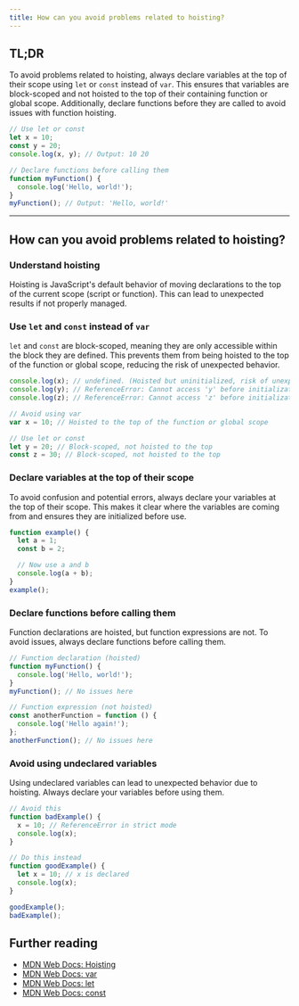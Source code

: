 ```yaml
---
title: How can you avoid problems related to hoisting?
---
```


## TL;DR

To avoid problems related to hoisting, always declare variables at the top of their scope using `let` or `const` instead of `var`. This ensures that variables are block-scoped and not hoisted to the top of their containing function or global scope. Additionally, declare functions before they are called to avoid issues with function hoisting.

```js live
// Use let or const
let x = 10;
const y = 20;
console.log(x, y); // Output: 10 20

// Declare functions before calling them
function myFunction() {
  console.log('Hello, world!');
}
myFunction(); // Output: 'Hello, world!'
```

---

## How can you avoid problems related to hoisting?

### Understand hoisting

Hoisting is JavaScript's default behavior of moving declarations to the top of the current scope (script or function). This can lead to unexpected results if not properly managed.

### Use `let` and `const` instead of `var`

`let` and `const` are block-scoped, meaning they are only accessible within the block they are defined. This prevents them from being hoisted to the top of the function or global scope, reducing the risk of unexpected behavior.

```js live
console.log(x); // undefined. (Hoisted but uninitialized, risk of unexpected behavior)
console.log(y); // ReferenceError: Cannot access 'y' before initialization. (Not hoisted)
console.log(z); // ReferenceError: Cannot access 'z' before initialization. (Not hoisted)

// Avoid using var
var x = 10; // Hoisted to the top of the function or global scope

// Use let or const
let y = 20; // Block-scoped, not hoisted to the top
const z = 30; // Block-scoped, not hoisted to the top
```

### Declare variables at the top of their scope

To avoid confusion and potential errors, always declare your variables at the top of their scope. This makes it clear where the variables are coming from and ensures they are initialized before use.

```js live
function example() {
  let a = 1;
  const b = 2;

  // Now use a and b
  console.log(a + b);
}
example();
```

### Declare functions before calling them

Function declarations are hoisted, but function expressions are not. To avoid issues, always declare functions before calling them.

```js live
// Function declaration (hoisted)
function myFunction() {
  console.log('Hello, world!');
}
myFunction(); // No issues here

// Function expression (not hoisted)
const anotherFunction = function () {
  console.log('Hello again!');
};
anotherFunction(); // No issues here
```

### Avoid using undeclared variables

Using undeclared variables can lead to unexpected behavior due to hoisting. Always declare your variables before using them.

```js live
// Avoid this
function badExample() {
  x = 10; // ReferenceError in strict mode
  console.log(x);
}

// Do this instead
function goodExample() {
  let x = 10; // x is declared
  console.log(x);
}

goodExample();
badExample();
```

## Further reading

- [MDN Web Docs: Hoisting](https://developer.mozilla.org/en-US/docs/Glossary/Hoisting)
- [MDN Web Docs: var](https://developer.mozilla.org/en-US/docs/Web/JavaScript/Reference/Statements/var)
- [MDN Web Docs: let](https://developer.mozilla.org/en-US/docs/Web/JavaScript/Reference/Statements/let)
- [MDN Web Docs: const](https://developer.mozilla.org/en-US/docs/Web/JavaScript/Reference/Statements/const)

